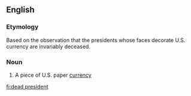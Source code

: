 ==English==

===Etymology===
Based on the observation that the presidents whose faces decorate U.S. currency are invariably deceased.

===Noun===
{{en-noun|head=[[dead]] [[president]]}}

# {{lb|en|US|slang}} A piece of U.S. paper [[currency]]

[[fi:dead president]]